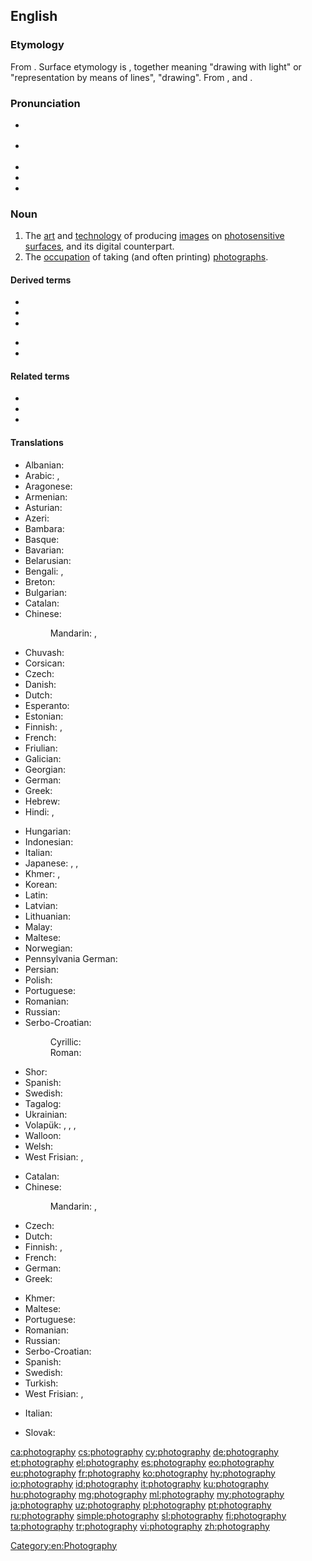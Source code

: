 ==English==
{{wikipedia}}

===Etymology===
From {{etyl|fr|en}} {{m|fr|photographie}}. Surface etymology is {{confix|photo|graphy|lang=en}}, together meaning "drawing with light" or "representation by means of lines", "drawing". From {{m|grc|φωτός||{{qualifier|genitive}} of light}}, and {{m|grc|γράφω||I write}}.

===Pronunciation===
* {{a|UK}} {{IPA|/fəˈtɒɡɹəfi/|lang=en}}
* {{a|US}} {{IPA|/fəˈtɑɡɹəfi/|lang=en}}
* {{audio|En-us-photography.ogg|Audio (US)|lang=en}}
* {{rhymes|ɒɡɹəfi|lang=en}}
* {{hyphenation|pho|tog|ra|phy|lang=en}}

===Noun===
{{en-noun|-|photographies}}

# The [[art]] and [[technology]] of producing [[images]] on [[photosensitive]] [[surface]]s, and its digital counterpart.
# The [[occupation]] of taking (and often printing) [[photograph]]s.

====Derived terms====
{{der-top}}
* {{l|en|astrophotography}}
* {{l|en|digital photography}}
* {{l|en|flash photography}}
{{der-mid}}
* {{l|en|glamour photography}}
* {{l|en|telephotography}}
{{der-bottom}}

====Related terms====
* {{l|en|photographer}}
* {{l|en|photographic}}
* {{l|en|phonography}}

====Translations====
{{trans-top|art and technology of producing images on photosensitive surfaces}}
* Albanian: {{t|sq|fotografia}}
* Arabic: {{t|ar|تَصْوِير|m}}, {{t|ar|فُوتُوغْرَافِيَّا|f|tr=futuḡrafiyyā}}
* Aragonese: {{t|an|fotografía}}
* Armenian: {{t+|hy|լուսանկարչություն|sc=Armn}}
* Asturian: {{t|ast|fotografía}}
* Azeri: {{t+|az|fotoqrafiya}}
* Bambara: {{t|bm|kɔtɛba}}
* Basque: {{t|eu|argazkigintza}}
* Bavarian: {{t|bar|Photographie}}
* Belarusian: {{t|be|фатагра́фія}}
* Bengali: {{t|bn|ফটোগ্রাফি|tr=fôţografi|sc=Beng}}, {{t|bn|ফটোগ্রাফী|tr=fôţografi|sc=Beng}}
* Breton: {{t|br|luc'hskeudennerezh}}
* Bulgarian: {{t+|bg|фотогра́фия|f}}
* Catalan: {{t+|ca|fotografia|f}}
* Chinese:
*: Mandarin: {{t+|cmn|攝影|sc=Hani}}, {{t+|cmn|摄影|tr=shèyǐng|sc=Hani}}
* Chuvash: {{t|cv|фотографи}}
* Corsican: {{t|co|fotugrafia}}
* Czech: {{t+|cs|fotografie}}
* Danish: {{t+|da|fotografi}}
* Dutch: {{t+|nl|fotografie|f}}
* Esperanto: {{t|eo|fotarto}}
* Estonian: {{t|et|fotograafia}}
* Finnish: {{t+|fi|valokuvaus}}, {{t+|fi|valokuvaaminen}}
* French: {{t+|fr|photographie|f}}
* Friulian: {{t|fur|fotografie}}
* Galician: {{t+|gl|fotografía}}
* Georgian: {{t|ka|ფოტოგრაფია|sc=Geor}}
* German: {{t+|de|Fotografie|f}}
* Greek: {{t+|el|φωτογραφία|f}}
* Hebrew: {{t|he|צילום|tr=tzilém|sc=Hebr}}
* Hindi: {{t|hi|छायाचित्र|tr=chāyācitr|sc=Deva}}, {{t|hi|फ़ोटोग्राफ़ी|f|tr=foṭogrāfī|sc=Deva}}
{{trans-mid}}
* Hungarian: {{t+|hu|fényképezés}}
* Indonesian: {{t+|id|fotografi}}
* Italian: {{t+|it|fotografia|f}}
* Japanese: {{t|ja|写真撮影|tr=shashin satsuei|sc=Jpan}}, {{t|ja|写真術|tr=shashinjutsu|sc=Jpan}}, {{t+|ja|撮影|tr=さつえい, satsuei|sc=Jpan}}
* Khmer: {{t|km|ឆាយាលេខន៍|sc=Khmr|tr=cʰaayaa leek}}, {{t|km|សិល្បៈថតរូប|sc=Khmr|tr=səl tʰɑɑt ruup}}
* Korean: {{t+|ko|사진술|sc=Kore}}
* Latin: {{t|la|photographia|f}}
* Latvian: {{t|lv|fotogrāfija}}
* Lithuanian: {{t|lt|fotografija|f}}
* Malay: {{t|ms|fotografi}}
* Maltese: {{t|mt|fotografija}}
* Norwegian: {{t+|no|fotografi}}
* Pennsylvania German: {{t|pdc|Pikder}}
* Persian: {{t+|fa|عکاسی|tr=akkâsi|sc=fa-Arab}}
* Polish: {{t+|pl|fotografia|f}}
* Portuguese: {{t+|pt|fotografia|f}}
* Romanian: {{t+|ro|fotografie|f}}
* Russian: {{t+|ru|фотогра́фия|f}}
* Serbo-Croatian:
*: Cyrillic: {{t|sh|фотографија|f}}
*: Roman: {{t+|sh|fotografija|f}}
* Shor: {{t|cjs|соом|tr=soom}}
* Spanish: {{t+|es|fotografía|f}}
* Swedish: {{t+|sv|fotografi|c}}
* Tagalog: {{t|tl|palanginagan}}
* Ukrainian: {{t|uk|фотогра́фія|f}}
* Volapük: {{t+|vo|fotograf}}, {{qualifier|older term, obsolete}} {{t|vo|fotogaf}}, {{qualifier|older term}} {{t|vo|litamag}}, {{qualifier|color}} {{t|vo|kölafotograf}}
* Walloon: {{t+|wa|fotografeye|f}}
* Welsh: {{t+|cy|ffotograffiaeth}}
* West Frisian: {{t|fy|fotografy|c}}, {{t|fy|fotografie|c}}
{{trans-bottom}}

{{trans-top|occupation of taking (and often printing) photographs}}
* Catalan: {{t+|ca|fotografia|f}}
* Chinese:
*: Mandarin: {{t+|cmn|攝影|sc=Hani}}, {{t+|cmn|摄影|tr=shèyǐng|sc=Hani}}
* Czech: {{t|cs|fotografování|n}}
* Dutch: {{t+|nl|fotografie|f}}
* Finnish: {{t+|fi|valokuvaus}}, {{t+|fi|valokuvaaminen}}
* French: {{t+|fr|photographie|f}}
* German: {{t+|de|Fotografie|f}}
* Greek: {{t+|el|φωτογραφική|f}}
{{trans-mid}}
* Khmer: {{t|km|ថតរូប|sc=Khmr|tr=tʰɑɑt ruup}}
* Maltese: {{t|mt|fotografu}}
* Portuguese: {{t+|pt|fotografia|f}}
* Romanian: {{t+|ro|fotografia|f}}
* Russian: {{t+|ru|фотогра́фия|f}}
* Serbo-Croatian: {{t+|sh|fotografija|f}}
* Spanish: {{t+|es|fotografía|f}}
* Swedish: {{t+|sv|fotografering|c}}
* Turkish: {{t+|tr|fotoğrafçılık}}
* West Frisian: {{t|fy|fotografy|c}}, {{t|fy|fotografie|c}}
{{trans-bottom}}

{{checktrans-top}}
* Italian: {{t-check|it|fotografia|f}}
{{trans-mid}}
* Slovak: {{t-check|sk|fotografia|f}}
{{trans-bottom}}

[[Category:en:Photography]]

[[ca:photography]]
[[cs:photography]]
[[cy:photography]]
[[de:photography]]
[[et:photography]]
[[el:photography]]
[[es:photography]]
[[eo:photography]]
[[eu:photography]]
[[fr:photography]]
[[ko:photography]]
[[hy:photography]]
[[io:photography]]
[[id:photography]]
[[it:photography]]
[[ku:photography]]
[[hu:photography]]
[[mg:photography]]
[[ml:photography]]
[[my:photography]]
[[ja:photography]]
[[uz:photography]]
[[pl:photography]]
[[pt:photography]]
[[ru:photography]]
[[simple:photography]]
[[sl:photography]]
[[fi:photography]]
[[ta:photography]]
[[tr:photography]]
[[vi:photography]]
[[zh:photography]]